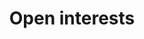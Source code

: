 ---
title: Open interests
openapi: "GET /node/v1/open_interest/{base}/{quote}"
sidebarTitle: Open interests
--- 